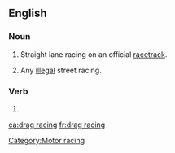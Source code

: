 ==English==
{{wikipedia}}

===Noun===
{{en-noun|-|head=[[drag]] [[racing]]}}

# Straight lane racing on an official [[racetrack]].
# {{context|colloquial|lang=en}} Any [[illegal]] street racing.

===Verb===
{{head|en|present participle}}

# {{present participle of|drag race|lang=en}}

[[Category:Motor racing]]

[[ca:drag racing]]
[[fr:drag racing]]